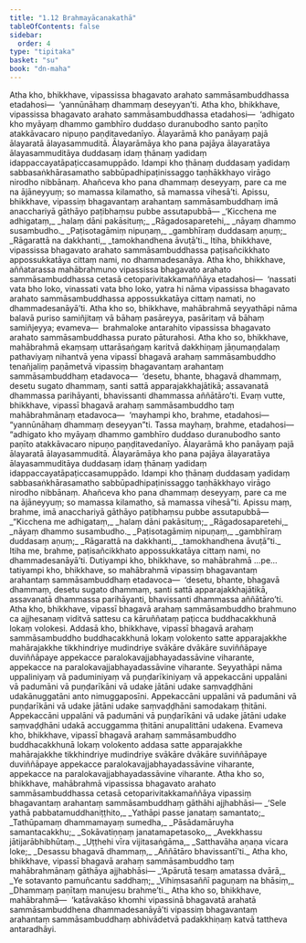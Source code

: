 ```yaml
---
title: "1.12 Brahmayācanakathā"
tableOfContents: false
sidebar:
  order: 4
type: "tipitaka"
basket: "su"
book: "dn-maha"
---
```



<DynamicBreadcrumb />

<Division number="64" book="dn-maha" bookNo="7" page="30">

<Paragraph number="139" book="dn-maha">
Atha kho, bhikkhave, vipassissa bhagavato arahato sammāsambuddhassa etadahosi—  ‘yannūnāhaṃ dhammaṃ deseyyan’ti. Atha kho, bhikkhave, vipassissa bhagavato arahato sammāsambuddhassa etadahosi—  ‘adhigato kho myāyaṃ dhammo gambhīro duddaso duranubodho santo paṇīto atakkāvacaro nipuṇo paṇḍitavedanīyo. Ālayarāmā kho panāyaṃ pajā ālayaratā ālayasammuditā. Ālayarāmāya kho pana pajāya ālayaratāya ālayasammuditāya duddasaṃ idaṃ ṭhānaṃ yadidaṃ idappaccayatāpaṭiccasamuppādo. Idampi kho ṭhānaṃ duddasaṃ yadidaṃ sabbasaṅkhārasamatho sabbūpadhipaṭinissaggo taṇhākkhayo virāgo nirodho nibbānaṃ. Ahañceva kho pana dhammaṃ deseyyaṃ, pare ca me na ājāneyyuṃ; so mamassa kilamatho, sā mamassa vihesā’ti.
</Paragraph>

</Division>
<Division number="65" book="dn-maha" bookNo="7" page="31">

<Paragraph number="140" book="dn-maha">
Apissu, bhikkhave, vipassiṃ bhagavantaṃ arahantaṃ sammāsambuddhaṃ imā anacchariyā gāthāyo paṭibhaṃsu pubbe assutapubbā—
</Paragraph>

<Paragraph number="141" type="verses" book="dn-maha">
_‘Kicchena me adhigataṃ,_  
_halaṃ dāni pakāsituṃ;_  
_Rāgadosaparetehi,_  
_nāyaṃ dhammo susambudho._  

</Paragraph>

<Paragraph number="142" type="verses" book="dn-maha">
_Paṭisotagāmiṃ nipuṇaṃ,_  
_gambhīraṃ duddasaṃ aṇuṃ;_  
_Rāgarattā na dakkhanti,_  
_tamokhandhena āvuṭā’ti._  

</Paragraph>

<Paragraph number="143" book="dn-maha">
Itiha, bhikkhave, vipassissa bhagavato arahato sammāsambuddhassa paṭisañcikkhato appossukkatāya cittaṃ nami, no dhammadesanāya.
</Paragraph>

</Division>
<Division number="66" book="dn-maha" bookNo="7" page="31">

<Paragraph number="144" book="dn-maha">
Atha kho, bhikkhave, aññatarassa mahābrahmuno vipassissa bhagavato arahato sammāsambuddhassa cetasā cetoparivitakkamaññāya etadahosi—  ‘nassati vata bho loko, vinassati vata bho loko, yatra hi nāma vipassissa bhagavato arahato sammāsambuddhassa appossukkatāya cittaṃ namati, no dhammadesanāyā’ti. Atha kho so, bhikkhave, mahābrahmā seyyathāpi nāma balavā puriso samiñjitaṃ vā bāhaṃ pasāreyya, pasāritaṃ vā bāhaṃ samiñjeyya; evameva—  brahmaloke antarahito vipassissa bhagavato arahato sammāsambuddhassa purato pāturahosi. Atha kho so, bhikkhave, mahābrahmā ekaṃsaṃ uttarāsaṅgaṃ karitvā dakkhiṇaṃ jāṇumaṇḍalaṃ pathaviyaṃ nihantvā yena vipassī bhagavā arahaṃ sammāsambuddho tenañjaliṃ paṇāmetvā vipassiṃ bhagavantaṃ arahantaṃ sammāsambuddhaṃ etadavoca—  ‘desetu, bhante, bhagavā dhammaṃ, desetu sugato dhammaṃ, santi sattā apparajakkhajātikā; assavanatā dhammassa parihāyanti, bhavissanti dhammassa aññātāro’ti.
</Paragraph>

</Division>
<Division number="67" book="dn-maha" bookNo="7" page="32">

<Paragraph number="145" book="dn-maha">
Evaṃ vutte, bhikkhave, vipassī bhagavā arahaṃ sammāsambuddho taṃ mahābrahmānaṃ etadavoca—  ‘mayhampi kho, brahme, etadahosi—  “yannūnāhaṃ dhammaṃ deseyyan”ti. Tassa mayhaṃ, brahme, etadahosi—  “adhigato kho myāyaṃ dhammo gambhīro duddaso duranubodho santo paṇīto atakkāvacaro nipuṇo paṇḍitavedanīyo. Ālayarāmā kho panāyaṃ pajā ālayaratā ālayasammuditā. Ālayarāmāya kho pana pajāya ālayaratāya ālayasammuditāya duddasaṃ idaṃ ṭhānaṃ yadidaṃ idappaccayatāpaṭiccasamuppādo. Idampi kho ṭhānaṃ duddasaṃ yadidaṃ sabbasaṅkhārasamatho sabbūpadhipaṭinissaggo taṇhākkhayo virāgo nirodho nibbānaṃ. Ahañceva kho pana dhammaṃ deseyyaṃ, pare ca me na ājāneyyuṃ; so mamassa kilamatho, sā mamassa vihesā”ti. Apissu maṃ, brahme, imā anacchariyā gāthāyo paṭibhaṃsu pubbe assutapubbā—
</Paragraph>

<Paragraph number="146" type="verses" book="dn-maha">
_“Kicchena me adhigataṃ,_  
_halaṃ dāni pakāsituṃ;_  
_Rāgadosaparetehi,_  
_nāyaṃ dhammo susambudho._  

</Paragraph>

<Paragraph number="147" type="verses" book="dn-maha">
_Paṭisotagāmiṃ nipuṇaṃ,_  
_gambhīraṃ duddasaṃ aṇuṃ;_  
_Rāgarattā na dakkhanti,_  
_tamokhandhena āvuṭā”ti._  

</Paragraph>

<Paragraph number="148" book="dn-maha">
Itiha me, brahme, paṭisañcikkhato appossukkatāya cittaṃ nami, no dhammadesanāyā’ti.
</Paragraph>

</Division>
<Division number="68" book="dn-maha" bookNo="7" page="32">

<Paragraph number="149" book="dn-maha">
Dutiyampi kho, bhikkhave, so mahābrahmā …pe…  tatiyampi kho, bhikkhave, so mahābrahmā vipassiṃ bhagavantaṃ arahantaṃ sammāsambuddhaṃ etadavoca—  ‘desetu, bhante, bhagavā dhammaṃ, desetu sugato dhammaṃ, santi sattā apparajakkhajātikā, assavanatā dhammassa parihāyanti, bhavissanti dhammassa aññātāro’ti.
</Paragraph>

</Division>
<Division number="69" book="dn-maha" bookNo="7" page="33">

<Paragraph number="150" book="dn-maha">
Atha kho, bhikkhave, vipassī bhagavā arahaṃ sammāsambuddho brahmuno ca ajjhesanaṃ viditvā sattesu ca kāruññataṃ paṭicca buddhacakkhunā lokaṃ volokesi. Addasā kho, bhikkhave, vipassī bhagavā arahaṃ sammāsambuddho buddhacakkhunā lokaṃ volokento satte apparajakkhe mahārajakkhe tikkhindriye mudindriye svākāre dvākāre suviññāpaye duviññāpaye appekacce paralokavajjabhayadassāvine viharante, appekacce na paralokavajjabhayadassāvine viharante. Seyyathāpi nāma uppaliniyaṃ vā paduminiyaṃ vā puṇḍarīkiniyaṃ vā appekaccāni uppalāni vā padumāni vā puṇḍarīkāni vā udake jātāni udake saṃvaḍḍhāni udakānuggatāni anto nimuggaposīni. Appekaccāni uppalāni vā padumāni vā puṇḍarīkāni vā udake jātāni udake saṃvaḍḍhāni samodakaṃ ṭhitāni. Appekaccāni uppalāni vā padumāni vā puṇḍarīkāni vā udake jātāni udake saṃvaḍḍhāni udakā accuggamma ṭhitāni anupalittāni udakena. Evameva kho, bhikkhave, vipassī bhagavā arahaṃ sammāsambuddho buddhacakkhunā lokaṃ volokento addasa satte apparajakkhe mahārajakkhe tikkhindriye mudindriye svākāre dvākāre suviññāpaye duviññāpaye appekacce paralokavajjabhayadassāvine viharante, appekacce na paralokavajjabhayadassāvine viharante.
</Paragraph>

</Division>
<Division number="70" book="dn-maha" bookNo="7" page="33">

<Paragraph number="151" book="dn-maha">
Atha kho so, bhikkhave, mahābrahmā vipassissa bhagavato arahato sammāsambuddhassa cetasā cetoparivitakkamaññāya vipassiṃ bhagavantaṃ arahantaṃ sammāsambuddhaṃ gāthāhi ajjhabhāsi—
</Paragraph>

<Paragraph number="152" type="verses" book="dn-maha">
_‘Sele yathā pabbatamuddhaniṭṭhito,_  
_Yathāpi passe janataṃ samantato;_  
_Tathūpamaṃ dhammamayaṃ sumedha,_  
_Pāsādamāruyha samantacakkhu;_  
_Sokāvatiṇṇaṃ janatamapetasoko,_  
_Avekkhassu jātijarābhibhūtaṃ._  

</Paragraph>

<Paragraph number="153" type="verses" book="dn-maha">
_Uṭṭhehi vīra vijitasaṅgāma,_  
_Satthavāha aṇaṇa vicara loke;_  
_Desassu bhagavā dhammaṃ,_  
_Aññātāro bhavissantī’ti._  

</Paragraph>

</Division>
<Division number="71" book="dn-maha" bookNo="7" page="34">

<Paragraph number="154" book="dn-maha">
Atha kho, bhikkhave, vipassī bhagavā arahaṃ sammāsambuddho taṃ mahābrahmānaṃ gāthāya ajjhabhāsi—
</Paragraph>

<Paragraph number="155" type="verses" book="dn-maha">
_‘Apārutā tesaṃ amatassa dvārā,_  
_Ye sotavanto pamuñcantu saddhaṃ;_  
_Vihiṃsasaññī paguṇaṃ na bhāsiṃ,_  
_Dhammaṃ paṇītaṃ manujesu brahme’ti._  

</Paragraph>

<Paragraph number="156" book="dn-maha">
Atha kho so, bhikkhave, mahābrahmā—  ‘katāvakāso khomhi vipassinā bhagavatā arahatā sammāsambuddhena dhammadesanāyā’ti vipassiṃ bhagavantaṃ arahantaṃ sammāsambuddhaṃ abhivādetvā padakkhiṇaṃ katvā tattheva antaradhāyi.
</Paragraph>
</Division>